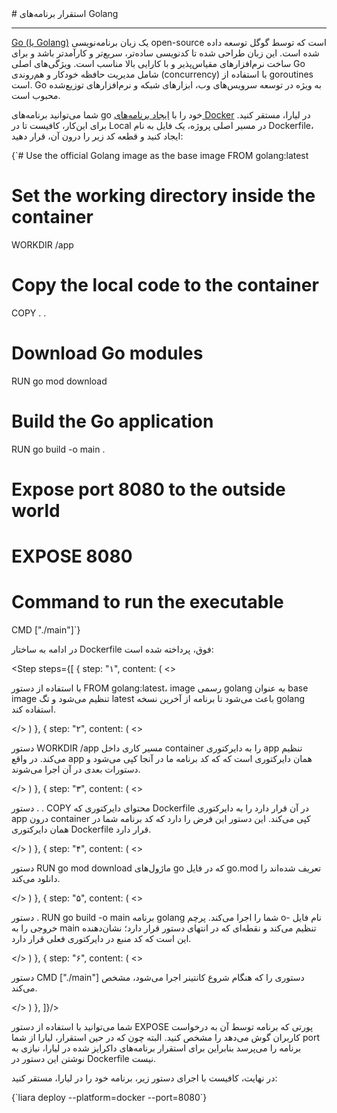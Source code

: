 

<Layout>
<Head>
<title>مستندات استقرار برنامه‌های Golang - لیارا</title>
</Head>
# استقرار برنامه‌های Golang
<hr className="mb-2" />

<div className="h-4" />
<a href="https://go.dev/" className="text-[#2196f3] ">Go (یا Golang)</a> یک زبان برنامه‌نویسی open-source است که توسط گوگل توسعه داده شده است. این زبان طراحی شده تا کدنویسی ساده‌تر، سریع‌تر و کارآمدتر باشد و برای ساخت نرم‌افزارهای مقیاس‌پذیر و با کارایی بالا مناسب است. ویژگی‌های اصلی Go شامل مدیریت حافظه خودکار و هم‌روندی (concurrency) با استفاده از goroutines است. Go به ویژه در توسعه سرویس‌های وب، ابزارهای شبکه و نرم‌افزارهای توزیع‌شده محبوب است.

<div className="h-2" />

شما می‌توانید برنامه‌های go خود را با <a href="../../how-tos/create-app" className="text-[#2196f3] ">ایجاد برنامه‌های Docker</a> در لیارا، مستقر کنید.
برای این‌کار، کافیست تا 
در Local
در مسیر اصلی پروژه، یک فایل به نام <Important>Dockerfile</Important>، ایجاد کنید و قطعه کد زیر را درون آن، قرار دهید:
<div className="h-4" />
        <div dir='ltr'>
            <Highlight className="docker">
                {`# Use the official Golang image as the base image
FROM golang:latest
        
# Set the working directory inside the container
WORKDIR /app

# Copy the local code to the container
COPY . .

# Download Go modules
RUN go mod download

# Build the Go application
RUN go build -o main .

# Expose port 8080 to the outside world
# EXPOSE 8080

# Command to run the executable
CMD ["./main"]`}
            </Highlight>
        </div>
        <div className="h-2" />
        <p>
            در ادامه به ساختار Dockerfile فوق، پرداخته شده است:
        </p>

<Step  steps={[
    {
    step: "۱",
    content: (
    <>    
        <p>
                با استفاده از دستور <Important>FROM golang:latest</Important>، image رسمی golang به عنوان base image تنظیم می‌شود و تگ <Important>latest</Important> باعث می‌شود تا برنامه از آخرین نسخه golang استفاده کند.
        </p>
    </>
    )
    },
    {
    step: "۲",
    content: (
    <>
    <p>
        دستور <Important>WORKDIR /app</Important> مسیر کاری داخل container را به دایرکتوری <Important>app</Important> تنظیم می‌کند. در واقع app همان دایرکتوری است که که کد برنامه ما در آنجا کپی می‌شود و دستورات بعدی در آن اجرا می‌شوند.
    </p>
    </>
    )
    },
    {
    step: "۳",
    content: (
    <>
    <p>
        دستور <Important>. . COPY</Important> محتوای دایرکتوری که <Important>Dockerfile</Important> در آن قرار دارد را به دایرکتوری <Important>app</Important> درون container کپی می‌کند. این دستور این فرض را دارد که کد برنامه شما در همان دایرکتوری Dockerfile قرار دارد.
    </p>
    </>
    )
    },
    {
    step: "۴",
    content: (
    <>
    <p>
        دستور <Important>RUN go mod download</Important> ماژول‌های go که در فایل <Important>go.mod</Important> تعریف شده‌اند را دانلود می‌کند.
    </p>
    </>
    )
    },
    {
    step: "۵",
    content: (
    <>
    <p>
        دستور <Important>. RUN go build -o main </Important> برنامه golang شما را اجرا می‌کند. پرچم <Important>o-</Important> نام فایل خروجی را به <Important>main</Important> تنظیم می‌کند و نقطه‌ای که در انتهای دستور قرار دارد؛ نشان‌دهنده این است که کد منبع در دایرکتوری فعلی قرار دارد.
    </p>
    </>
    )
    },
    {
    step: "۶",
    content: (
    <>
    <p>
        دستور <Important>CMD ["./main"]</Important> دستوری را که هنگام شروع کانتینر اجرا می‌شود، مشخص می‌کند.
    </p>
    </>
    )
    },
]}/>
<div className="h-5" />

<Alert variant="info">
    <p>
      شما می‌توانید با استفاده از دستور <Important>EXPOSE</Important> پورتی که برنامه توسط آن به درخواست کاربران گوش می‌دهد را مشخص کنید. البته چون که در حین استقرار، لیارا از شما port برنامه را می‌پرسد بنابراین برای استقرار برنامه‌های داکرایز شده در لیارا، نیازی به نوشتن این دستور در <Important>Dockerfile</Important> نیست.
    </p>
</Alert>

در نهایت، کافیست با اجرای دستور زیر، برنامه خود را در لیارا، مستقر کنید:
<div className="h-4" />
<div dir='ltr'>
    <Highlight className="docker">
        {`liara deploy --platform=docker --port=8080`}
    </Highlight>
</div>
<div className="h-2" />

</Layout>